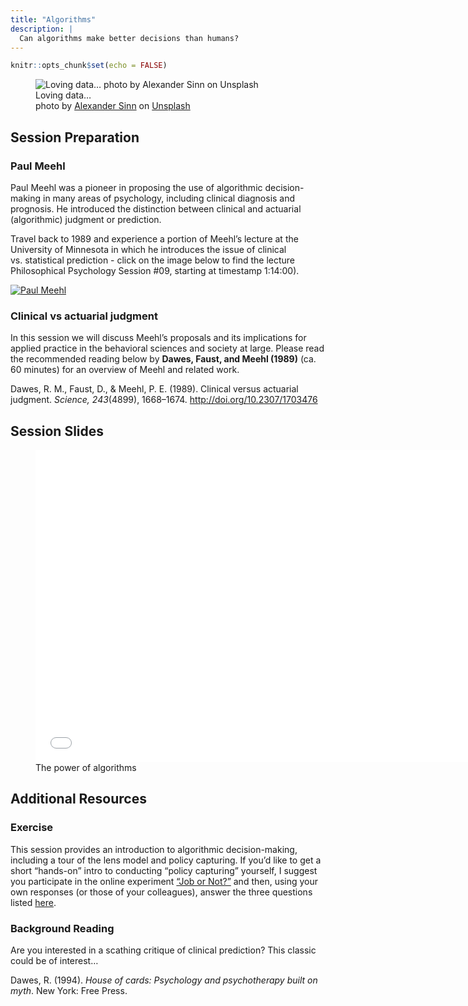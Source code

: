 ```yaml
---
title: "Algorithms"
description: |
  Can algorithms make better decisions than humans?
---
```


```r
knitr::opts_chunk$set(echo = FALSE)
```

![Loving data...<br> <span>photo by <a href="https://unsplash.com/@swimstaralex?utm_source=unsplash&amp;utm_medium=referral&amp;utm_content=creditCopyText">Alexander Sinn</a> on <a href="https://unsplash.com/s/photos/data?utm_source=unsplash&amp;utm_medium=referral&amp;utm_content=creditCopyText">Unsplash</a></span>](photos/alexander-sinn-KgLtFCgfC28-unsplash.jpg)

## Session Preparation

### Paul Meehl

Paul Meehl was a pioneer in proposing the use of algorithmic decision-making in many areas of psychology, including clinical diagnosis and prognosis. He introduced the distinction between clinical and actuarial (algorithmic) judgment or prediction.

Travel back to 1989 and experience a portion of Meehl's lecture at the University of Minnesota in which he introduces the issue of clinical vs. statistical prediction - click on the image below to find the lecture Philosophical Psychology Session #09, starting at timestamp 1:14:00).  

[![Paul Meehl](photos/meehl.png)](https://mediasite.csom.umn.edu/Mediasite/Play/682c9b2845514cf5b5a7d1b6defb9e171d)

### Clinical vs actuarial judgment

In this session we will discuss Meehl's proposals and its implications for applied practice in the behavioral sciences and society at large. Please read the recommended reading below by **Dawes, Faust, and Meehl (1989)** (ca. 60 minutes) for an overview of Meehl and related work. 

Dawes, R. M., Faust, D., & Meehl, P. E. (1989). Clinical versus actuarial judgment. *Science, 243*(4899), 1668–1674. [http://doi.org/10.2307/1703476](https://github.com/matarui/ebdm/raw/main/docs/literature/Dawes_1989_Science.pdf)

## Session Slides

![The power of algorithms](presentations/EBDM_session2.pdf){width=700px height=500px}

## Additional Resources 

### Exercise

This session provides an introduction to algorithmic decision-making, including a tour of the lens model and policy capturing. If you'd like to get a short "hands-on" intro to conducting "policy capturing" yourself, I suggest you participate in the online experiment [“Job or Not?”](https://evidencebaseddm.formr.org) and then, using your own responses (or those of your colleagues), answer the three questions listed [here](lens_model.html).

<!-- If you'd like to see a set of solutions, click [here](lens_model_solutions.html). -->

### Background Reading

Are you interested in a scathing critique of clinical prediction? This classic could be of interest... 

Dawes, R. (1994). *House of cards: Psychology and psychotherapy built on myth*. New York: Free Press.


